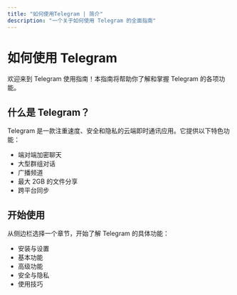 ```yaml
---
title: "如何使用Telegram | 简介"
description: "一个关于如何使用 Telegram 的全面指南"
---
```


# 如何使用 Telegram

欢迎来到 Telegram 使用指南！本指南将帮助你了解和掌握 Telegram 的各项功能。

## 什么是 Telegram？

Telegram 是一款注重速度、安全和隐私的云端即时通讯应用。它提供以下特色功能：

- 端对端加密聊天
- 大型群组对话
- 广播频道
- 最大 2GB 的文件分享
- 跨平台同步

## 开始使用

从侧边栏选择一个章节，开始了解 Telegram 的具体功能：

- 安装与设置
- 基本功能
- 高级功能
- 安全与隐私
- 使用技巧
